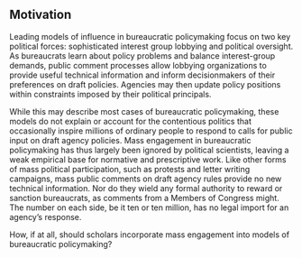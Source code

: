 ## Motivation {-}

Leading models of influence in bureaucratic policymaking focus on two key political forces: sophisticated interest group lobbying and political oversight. 
As bureaucrats learn about policy problems and balance interest-group demands, public comment processes allow lobbying organizations to provide useful technical information and inform decisionmakers of their preferences on draft policies. 
Agencies may then update policy positions within constraints imposed by their political principals.

While this may describe most cases of bureaucratic policymaking, these models do not explain or account for the contentious politics that occasionally inspire millions of ordinary people to respond to calls for public input on draft agency policies. Mass engagement in bureaucratic policymaking has thus largely been ignored by political scientists, leaving a weak empirical base for normative and prescriptive work. 
Like other forms of mass political participation, such as protests and letter writing campaigns, 
mass public comments on draft agency rules provide no new technical information. <!--%In this sense, they are not useful. -->
Nor do they wield any formal authority to reward or sanction bureaucrats, as comments from a Members of Congress might. 
The number on each side, be it ten or ten million, has no legal import for an agency's response. 

<!--
% Policymakers may very well pay no attention to them. 
%Instead, scholars focus on the sophisticated lobbying efforts of powerful interest groups, whose role in shaping policy has been theoretically developed and empirically tested.
% If our models and conventional wisdom is correct, why do
Yet agencies occasionally receive input from a large number of ordinary people. %Why? 
--> 

How, if at all, should scholars incorporate mass engagement into models of bureaucratic policymaking? 